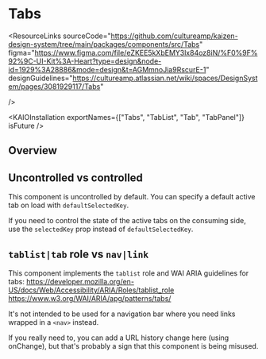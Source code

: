 
<Meta of={TabsStories} />

# Tabs

<ResourceLinks
  sourceCode="https://github.com/cultureamp/kaizen-design-system/tree/main/packages/components/src/Tabs"
  figma="https://www.figma.com/file/eZKEE5kXbEMY3lx84oz8iN/%F0%9F%92%9C-UI-Kit%3A-Heart?type=design&node-id=1929%3A28886&mode=design&t=AGMmnoJia9RscurE-1"
  designGuidelines="https://cultureamp.atlassian.net/wiki/spaces/DesignSystem/pages/3081929117/Tabs"

/>

<KAIOInstallation
  exportNames={["Tabs", "TabList", "Tab", "TabPanel"]}
  isFuture
/>

## Overview

<Canvas of={TabsStories.Playground} />
<Controls of={TabsStories.Playground} />

## Uncontrolled vs controlled

This component is uncontrolled by default. You can specify a default active tab on load with `defaultSelectedKey`.

If you need to control the state of the active tabs on the consuming side, use the `selectedKey` prop instead of `defaultSelectedKey`.

## `tablist|tab` role vs `nav|link`

This component implements the `tablist` role and WAI ARIA guidelines for tabs:
https://developer.mozilla.org/en-US/docs/Web/Accessibility/ARIA/Roles/tablist_role
https://www.w3.org/WAI/ARIA/apg/patterns/tabs/

It's not intended to be used for a navigation bar where you need links wrapped in a `<nav>` instead.

If you really need to, you can add a URL history change here (using onChange), but that's probably a sign that this component is being misused.
